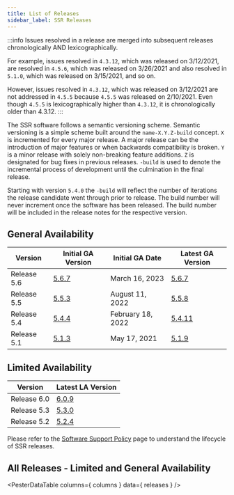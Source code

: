 ```yaml
---
title: List of Releases
sidebar_label: SSR Releases
---
```



:::info
Issues resolved in a release are merged into subsequent releases chronologically AND lexicographically. 

For example, issues resolved in `4.3.12`, which was released on 3/12/2021, are resolved in `4.5.6`, which was released on 3/26/2021 and also resolved in `5.1.0`, which was released on 3/15/2021, and so on.

However, issues resolved in `4.3.12`, which was released on 3/12/2021 are not addressed in `4.5.5` because `4.5.5` was released on 2/10/2021. Even though `4.5.5` is lexicographically higher than `4.3.12`, it is chronologically older than 4.3.12.
:::

The SSR software follows a semantic versioning scheme. Semantic versioning is a simple scheme built around the `name-X.Y.Z-build` concept. `X` is incremented for every major release. A major release can be the introduction of major features or when backwards compatibility is broken. `Y` is a minor release with solely non-breaking feature additions. `Z` is designated for bug fixes in previous releases. `-build` is used to denote the incremental process of development until the culmination in the final release.

Starting with version `5.4.0` the `-build` will reflect the number of iterations the release candidate went through prior to release. The build number will never increment once the software has been released. The build number will be included in the release notes for the respective version.

## General Availability 

| Version | Initial GA Version | Initial GA Date | Latest GA Version |
| --- | --- | --- | --- |
| Release 5.6 | [5.6.7](release_notes_128t_5.6.md#release-567-4) | March 16, 2023 | [5.6.7](release_notes_128t_5.6.md#release-567-4) |
| Release 5.5 | [5.5.3](release_notes_128t_5.5.md#release-553-4) | August 11, 2022 | [5.5.8](release_notes_128t_5.5.md#release-558-7) |
| Release 5.4 | [5.4.4](release_notes_128t_5.4.md#release-544-9) | February 18, 2022 | [5.4.11](release_notes_128t_5.4.md#release-5411-4) |
| Release 5.1 | [5.1.3](release_notes_128t_5.1.md#release-513) | May 17, 2021 | [5.1.9](release_notes_128t_5.1.md#release-519-1) |

## Limited Availability 

| Version | Latest LA Version | 
| --- | --- |
| Release 6.0 | [6.0.9](release_notes_128t_6.0.md#release-609-2) |
| Release 5.3 | [5.3.0](release_notes_128t_5.3.md#release-530) |
| Release 5.2 | [5.2.4](release_notes_128t_5.2.md#release-524-1) |

Please refer to the [Software Support Policy](about_support_policy.md) page to understand the lifecycle of SSR releases.

## All Releases - Limited and General Availability

<PesterDataTable
  columns={ columns }
  data={ releases }
/>
